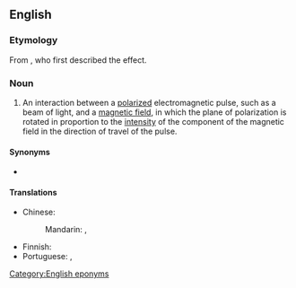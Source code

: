 ==English==

===Etymology===
From {{w|Michael Faraday}}, who first described the effect.

===Noun===
{{en-noun|~}}
{{wikipedia}}

# {{lb|en|physics}} An interaction between a [[polarize]]d electromagnetic pulse, such as a beam of light, and a [[magnetic field]], in which the plane of polarization is rotated in proportion to the [[intensity]] of the component of the magnetic field in the direction of travel of the pulse.

====Synonyms====
* {{l|en|Faraday effect}}

====Translations====
{{trans-top|interaction between a polarized electromagnetic pulse and a magnetic field}}
* Chinese:
*: Mandarin: {{t|cmn|法拉第旋轉|sc=Hani}}, {{t|cmn|法拉第旋转|tr=Fǎlādì xuánzhuǎn|sc=Hani}}
{{trans-mid}}
* Finnish: {{t|fi|Faraday-kiertymä}}
* Portuguese: {{t|pt|rotação de Faraday|f}}, {{t|pt|rotação Faraday|f}}
{{trans-bottom}}

[[Category:English eponyms]]